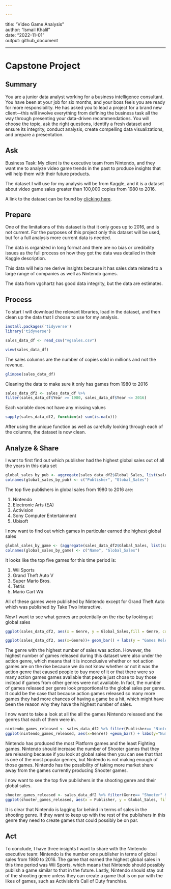 ```yaml
---

---
```



title: "Video Game Analysis"\
author: "Ismail Khalil"\
date: "2022-11-01"\
output: github_document\

---

# Capstone Project



## Summary

You are a junior data analyst working for a business intelligence consultant. You have been at your job for six months, and your boss feels you are ready for more responsibility. He has asked you to lead a project for a brand new client---this will involve everything from defining the business task all the way through presenting your data-driven recommendations. You will choose the topic, ask the right questions, identify a fresh dataset and ensure its integrity, conduct analysis, create compelling data visualizations, and prepare a presentation.

## Ask

Business Task: My client is the executive team from Nintendo, and they want me to analyze video game trends in the past to produce insights that will help them with their future products.

The dataset I will use for my analysis will be from Kaggle, and it is a dataset about video game sales greater than 100,000 copies from 1980 to 2016.

A link to the dataset can be found by [clicking here](https://www.kaggle.com/datasets/gregorut/videogamesales?pag=).\

## Prepare

One of the limitations of this dataset is that it only goes up to 2016, and is not current. For the purposes of this project only this dataset will be used, but for a full analysis more current data is needed.

The data is organized in long format and there are no bias or credibility issues as the full process on how they got the data was detailed in their Kaggle description.

This data will help me derive insights because it has sales data related to a large range of companies as well as Nintendo games.

The data from vgchartz has good data integrity, but the data are estimates.

## Process

To start I will download the relevant libraries, load in the dataset, and then clean up the data that I choose to use for my analysis.

```r
install.packages('tidyverse')
library('tidyverse')
```

```r
sales_data_df <- read_csv("vgsales.csv")
```

```r
view(sales_data_df)
```

The sales columns are the number of copies sold in millions and not the revenue.

```r
glimpse(sales_data_df)
```

Cleaning the data to make sure it only has games from 1980 to 2016

```r
sales_data_df2 <- sales_data_df %>%
filter(sales_data_df$Year >= 1980, sales_data_df$Year <= 2016)
```

Each variable does not have any missing values

```r
sapply(sales_data_df2, function(x) sum(is.na(x)))
```

After using the unique function as well as carefully looking through each of the columns, the dataset is now clean.

## Analyze & Share

I want to first find out which publisher had the highest global sales out of all the years in this data set

```r
global_sales_by_pub <- aggregate(sales_data_df2$Global_Sales, list(sales_data_df2$Publisher), FUN=sum)
colnames(global_sales_by_pub) <- c("Publisher", "Global_Sales")
```

The top five publishers in global sales from 1980 to 2016 are:

1.  Nintendo
2.  Electronic Arts (EA)
3.  Activision
4.  Sony Computer Entertainment
5.  Ubisoft

I now want to find out which games in particular earned the highest global sales

```r
global_sales_by_game <- (aggregate(sales_data_df2$Global_Sales, list(sales_data_df2$Name), FUN=sum))
colnames(global_sales_by_game) <- c("Name", "Global_Sales")
```

It looks like the top five games for this time period is:

1.  Wii Sports
2.  Grand Theft Auto V
3.  Super Mario Bros.
4.  Tetris
5.  Mario Cart Wii

All of these games were published by Nintendo except for Grand Theft Auto which was published by Take Two Interactive.

Now I want to see what genres are potentially on the rise by looking at global sales

```r
ggplot(sales_data_df2, aes(x = Genre, y = Global_Sales,fill = Genre, color = Genre)) + geom_bar(stat = "identity") + coord_flip() + ggtitle( 'Global Sales per Genre')

```

```r
ggplot(sales_data_df2, aes(x=Genre))+ geom_bar() + labs(y = "Games Released per Genre")+ coord_flip()+ ggtitle("Number of Games Released per Genre")
```

The genre with the highest number of sales was action. However, the highest number of games released during this dataset were also under the action genre, which means that it is inconclusive whether or not action games are on the rise because we do not know whether or not it was the action genre that caused people to buy more of it or that there were so many action games games available that people just chose to buy those instead if games from other genres were not available. In fact, the number of games released per genre look proportional to the global sales per genre. It could be the case that because action games released so many more games they had more chances of having a game be a hit, which might have been the reason why they have the highest number of sales.

I now want to take a look at all the all the games Nintendo released and the genres that each of them were in.

```r
nintendo_games_released <- sales_data_df2 %>% filter(Publisher== "Nintendo")
ggplot(nintendo_games_released, aes(x=Genre)) +geom_bar() + labs(y="Number of Games Released") + coord_flip() + ggtitle("Nintendo Games Released by Genre")
```

Nintendo has produced the most Platform games and the least Fighting games. Nintendo should increase the number of Shooter games that they are releasing because if you look at global sales then you can see that that is one of the most popular genres, but Nintendo is not making enough of those games. Nintendo has the possibility of taking more market share away from the games currently producing Shooter games.

I now want to see the top five publishers in the shooting genre and their global sales.

```r
shooter_games_released <- sales_data_df2 %>% filter(Genre== "Shooter" & (Publisher == "Nintendo" |Publisher == "Electronic Arts" |Publisher == "Activision" |Publisher == "Ubisoft" |Publisher == "Microsoft Game Studios" ))
ggplot(shooter_games_released, aes(x = Publisher, y = Global_Sales, fill = Publisher, color = Publisher)) + geom_bar(stat = "identity") + ggtitle("Global Sales per Publisher in Shooting Genre") + coord_flip()
```

It is clear that Nintendo is lagging far behind in terms of sales in the shooting genre. If they want to keep up with the rest of the publishers in this genre they need to create games that could possibly be on par.

## Act

To conclude, I have three insights I want to share with the Nintendo executive team: Nintendo is the number one publisher in terms of global sales from 1980 to 2016. The game that earned the highest global sales in this time period was Wii Sports, which means that Nintendo should possibly publish a game similar to that in the future. Lastly, Nintendo should stay out of the shooting genre unless they can create a game that is on par with the likes of games, such as Activision's Call of Duty franchise.

